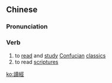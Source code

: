 {{also|读经}}
==Chinese==
{{zh-forms|s=读经}}

===Pronunciation===
{{zh-pron
|m=dújīng
|c=duk6 ging1
|h=pfs=thu̍k-kîn
|mn=tha̍k-keng/tho̍k-keng
|cat=v
}}

===Verb===
{{zh-verb}}

# to [[read]] and [[study]] [[Confucian]] [[classic]]s
# to read [[scripture]]s

{{zh-cat|Religion}}

[[ko:讀經]]